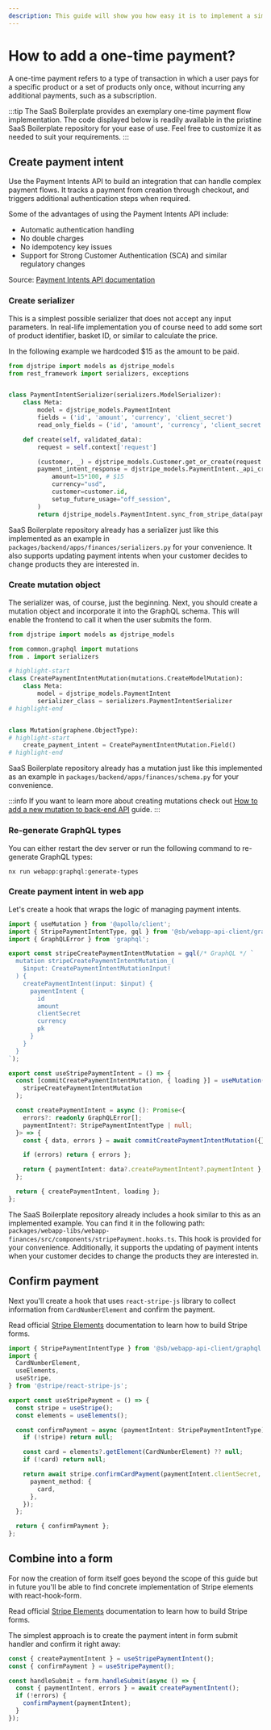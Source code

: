 ```yaml
---
description: This guide will show you how easy it is to implement a simple payment
---
```


# How to add a one-time payment?

A one-time payment refers to a type of transaction in which a user pays for a specific product or a set of products
only once, without incurring any additional payments, such as a subscription.

:::tip
The SaaS Boilerplate provides an exemplary one-time payment flow implementation. The code displayed below is readily
available in the pristine SaaS Boilerplate repository for your ease of use. Feel free to customize it as needed to suit
your requirements.
:::

## Create payment intent

Use the Payment Intents API to build an integration that can handle complex payment flows. It tracks a payment from
creation through checkout, and triggers additional authentication steps when required.

Some of the advantages of using the Payment Intents API include:

- Automatic authentication handling
- No double charges
- No idempotency key issues
- Support for Strong Customer Authentication (SCA) and similar regulatory changes

Source: [Payment Intents API documentation](https://stripe.com/docs/payments/payment-intents)

### Create serializer

This is a simplest possible serializer that does not accept any input parameters. In real-life implementation
you of course need to add some sort of product identifier, basket ID, or similar to calculate the price.

In the following example we hardcoded $15 as the amount to be paid.

```python title=packages/backend/apps/finances/serializers.py
from djstripe import models as djstripe_models
from rest_framework import serializers, exceptions


class PaymentIntentSerializer(serializers.ModelSerializer):
    class Meta:
        model = djstripe_models.PaymentIntent
        fields = ('id', 'amount', 'currency', 'client_secret')
        read_only_fields = ('id', 'amount', 'currency', 'client_secret')

    def create(self, validated_data):
        request = self.context['request']

        (customer, _) = djstripe_models.Customer.get_or_create(request.user)
        payment_intent_response = djstripe_models.PaymentIntent._api_create(
            amount=15*100, # $15
            currency="usd",
            customer=customer.id,
            setup_future_usage="off_session",
        )
        return djstripe_models.PaymentIntent.sync_from_stripe_data(payment_intent_response)

```

SaaS Boilerplate repository already has a serializer just like this implemented as an example in
`packages/backend/apps/finances/serializers.py` for your convenience. It also supports updating payment intents
when your customer decides to change products they are interested in.

### Create mutation object

The serializer was, of course, just the beginning. Next, you should create a mutation object and incorporate it into the
GraphQL schema. This will enable the frontend to call it when the user submits the form.

```python title=packages/backend/apps/finances/schema.py
from djstripe import models as djstripe_models

from common.graphql import mutations
from . import serializers

# highlight-start
class CreatePaymentIntentMutation(mutations.CreateModelMutation):
    class Meta:
        model = djstripe_models.PaymentIntent
        serializer_class = serializers.PaymentIntentSerializer
# highlight-end


class Mutation(graphene.ObjectType):
# highlight-start
    create_payment_intent = CreatePaymentIntentMutation.Field()
# highlight-end
```

SaaS Boilerplate repository already has a mutation just like this implemented as an example in
`packages/backend/apps/finances/schema.py` for your convenience.

:::info
If you want to learn more about creating mutations check out
[How to add a new mutation to back-end API](../graphql/backend/adding-new-mutation) guide.
:::

### Re-generate GraphQL types

You can either restart the dev server or run the following command to re-generate GraphQL types:

```shell
nx run webapp:graphql:generate-types
```

### Create payment intent in web app

Let's create a hook that wraps the logic of managing payment intents.

```ts
import { useMutation } from '@apollo/client';
import { StripePaymentIntentType, gql } from '@sb/webapp-api-client/graphql';
import { GraphQLError } from 'graphql';

export const stripeCreatePaymentIntentMutation = gql(/* GraphQL */ `
  mutation stripeCreatePaymentIntentMutation_(
    $input: CreatePaymentIntentMutationInput!
  ) {
    createPaymentIntent(input: $input) {
      paymentIntent {
        id
        amount
        clientSecret
        currency
        pk
      }
    }
  }
`);

export const useStripePaymentIntent = () => {
  const [commitCreatePaymentIntentMutation, { loading }] = useMutation(
    stripeCreatePaymentIntentMutation
  );

  const createPaymentIntent = async (): Promise<{
    errors?: readonly GraphQLError[];
    paymentIntent?: StripePaymentIntentType | null;
  }> => {
    const { data, errors } = await commitCreatePaymentIntentMutation({});

    if (errors) return { errors };

    return { paymentIntent: data?.createPaymentIntent?.paymentIntent };
  };

  return { createPaymentIntent, loading };
};
```

The SaaS Boilerplate repository already includes a hook similar to this as an implemented example. You can find it in
the following path: `packages/webapp-libs/webapp-finances/src/components/stripePayment.hooks.ts`. This hook is provided
for your convenience. Additionally, it supports the updating of payment intents when your customer decides to change
the products they are interested in.


## Confirm payment

Next you'll create a hook that uses `react-stripe-js` library to collect information from `CardNumberElement` and
confirm the payment.

Read official [Stripe Elements](https://stripe.com/docs/stripe-js/react) documentation to learn how to build Stripe
forms.

```ts
import { StripePaymentIntentType } from '@sb/webapp-api-client/graphql';
import {
  CardNumberElement,
  useElements,
  useStripe,
} from '@stripe/react-stripe-js';

export const useStripePayment = () => {
  const stripe = useStripe();
  const elements = useElements();

  const confirmPayment = async (paymentIntent: StripePaymentIntentType) => {
    if (!stripe) return null;

    const card = elements?.getElement(CardNumberElement) ?? null;
    if (!card) return null;

    return await stripe.confirmCardPayment(paymentIntent.clientSecret, {
      payment_method: {
        card,
      },
    });
  };

  return { confirmPayment };
};
```

## Combine into a form

For now the creation of form itself goes beyond the scope of this guide but in future you'll be able to find concrete
implementation of Stripe elements with react-hook-form.

Read official [Stripe Elements](https://stripe.com/docs/stripe-js/react) documentation to learn how to build Stripe
forms.

The simplest approach is to create the payment intent in form submit handler and confirm it right away:

```ts
const { createPaymentIntent } = useStripePaymentIntent();
const { confirmPayment } = useStripePayment();

const handleSubmit = form.handleSubmit(async () => {
  const { paymentIntent, errors } = await createPaymentIntent();
  if (!errors) {
    confirmPayment(paymentIntent);
  }
});
```

